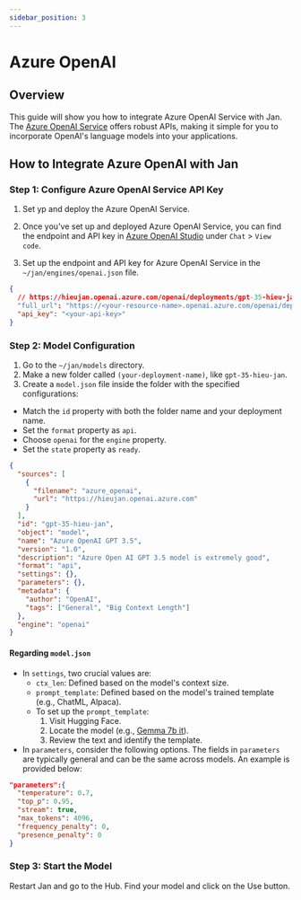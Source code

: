 ```yaml
---
sidebar_position: 3
---
```



# Azure OpenAI

## Overview

This guide will show you how to integrate Azure OpenAI Service with Jan. The [Azure OpenAI Service](https://learn.microsoft.com/en-us/azure/ai-services/openai/overview?source=docs) offers robust APIs, making it simple for you to incorporate OpenAI's language models into your applications.

## How to Integrate Azure OpenAI with Jan

### Step 1: Configure Azure OpenAI Service API Key

1. Set yp and deploy the Azure OpenAI Service.
2. Once you've set up and deployed Azure OpenAI Service, you can find the endpoint and API key in [Azure OpenAI Studio](https://oai.azure.com/) under `Chat` > `View code`.

3. Set up the endpoint and API key for Azure OpenAI Service in the `~/jan/engines/openai.json` file.

```json title="~/jan/engines/openai.json"
{
  // https://hieujan.openai.azure.com/openai/deployments/gpt-35-hieu-jan/chat/completions?api-version=2023-07-01-preview
  "full_url": "https://<your-resource-name>.openai.azure.com/openai/deployments/<your-deployment-name>/chat/completions?api-version=<api-version>",
  "api_key": "<your-api-key>"
}
```

### Step 2: Model Configuration

1. Go to the `~/jan/models` directory. 
2. Make a new folder called `(your-deployment-name)`, like `gpt-35-hieu-jan`.
3. Create a `model.json` file inside the folder with the specified configurations:
  - Match the `id` property with both the folder name and your deployment name.
  - Set the `format` property as `api`.
  - Choose `openai` for the `engine` property.
  - Set the `state` property as `ready`.

```json title="~/jan/models/gpt-35-hieu-jan/model.json"
{
  "sources": [
    {
      "filename": "azure_openai",
      "url": "https://hieujan.openai.azure.com"
    }
  ],
  "id": "gpt-35-hieu-jan",
  "object": "model",
  "name": "Azure OpenAI GPT 3.5",
  "version": "1.0",
  "description": "Azure Open AI GPT 3.5 model is extremely good",
  "format": "api",
  "settings": {},
  "parameters": {},
  "metadata": {
    "author": "OpenAI",
    "tags": ["General", "Big Context Length"]
  },
  "engine": "openai"
}
```

#### Regarding `model.json`

- In `settings`, two crucial values are:
  - `ctx_len`: Defined based on the model's context size.
  - `prompt_template`: Defined based on the model's trained template (e.g., ChatML, Alpaca).
  - To set up the `prompt_template`:
    1. Visit Hugging Face.
    2. Locate the model (e.g., [Gemma 7b it](https://huggingface.co/google/gemma-7b-it)).
    3. Review the text and identify the template.
- In `parameters`, consider the following options. The fields in `parameters` are typically general and can be the same across models. An example is provided below:

```json
"parameters":{
  "temperature": 0.7,
  "top_p": 0.95,
  "stream": true,
  "max_tokens": 4096,
  "frequency_penalty": 0,
  "presence_penalty": 0
}
```

### Step 3: Start the Model

Restart Jan and go to the Hub. Find your model and click on the Use button.